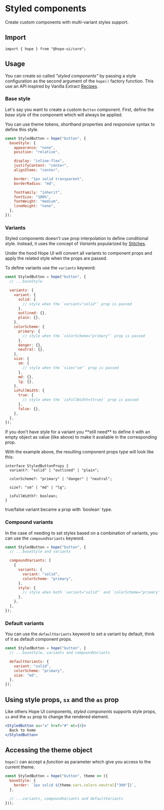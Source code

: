 
# Styled components

Create custom components with multi-variant styles support.

## Import

```tsx
import { hope } from "@hope-ui/core";
```

## Usage

You can create so called _"styled components"_ by passing a style configuration as the second argument of the `hope()` factory function. This use an API inspired by Vanilla Extract [Recipes](https://vanilla-extract.style/documentation/packages/recipes/).

### Base style

Let's say you want to create a custom `Button` component. First, define the _base style_ of the component which will always be applied.

You can use theme tokens, shorthand properties and responsive syntax to define this style.

```jsx
const StyledButton = hope("button", {
  baseStyle: {
    appearance: "none",
    position: "relative",

    display: "inline-flex",
    justifyContent: "center",
    alignItems: "center",

    border: "1px solid transparent",
    borderRadius: "md",

    fontFamily: "inherit",
    fontSize: "100%",
    fontWeight: "medium",
    lineHeight: "none",
  },
});
```

### Variants

Styled components doesn't use prop interpolation to define conditional style. Instead, it uses the concept of _Variants_ popularized by [Stitches](https://stitches.dev/docs/variants).

Under the hood Hope UI will convert all variants to component props and apply the related style when the props are passed.

To define variants use the `variants` keyword:

```jsx
const StyledButton = hope("button", {
  // ...baseStyle

  variants: {
    variant: {
      solid: {
        // style when the `variant="solid"` prop is passed
      },
      outlined: {},
      plain: {},
    },
    colorScheme: {
      primary: {
        // style when the `colorScheme="primary"` prop is passed
      },
      danger: {},
      neutral: {},
    },
    size: {
      sm: {
        // style when the `size="sm"` prop is passed
      },
      md: {},
      lg: {},
    },
    isFullWidth: {
      true: {
        // style when the `isFullWidth={true}` prop is passed
      },
      false: {},
    },
  },
});
```

<Callout type="warning">
  If you don't have style for a variant you **still need** to define it with an empty object as
  value (like above) to make it available in the corresponding prop.
</Callout>

With the example above, the resulting component props type will look like this:

```tsx
interface StyledButtonProps {
  variant?: "solid" | "outlined" | "plain";

  colorScheme?: "primary" | "danger" | "neutral";

  size?: "sm" | "md" | "lg";

  isFullWidth?: boolean;
}
```

<Callout>
  <span>true/false variant became a prop with `boolean` type.</span>
</Callout>

### Compound variants

In the case of needing to set styles based on a combination of variants, you can use the `compoundVariants` keyword.

```jsx
const StyledButton = hope("button", {
  // ...baseStyle and variants

  compoundVariants: [
    {
      variants: {
        variant: "solid",
        colorScheme: "primary",
      },
      style: {
        // style when both `variant="solid"` and `colorScheme="primary"` props are passed
      },
    },
  ],
});
```

### Default variants

You can use the `defaultVariants` keyword to set a variant by default, think of it as default component props.

```jsx
const StyledButton = hope("button", {
  // ...baseStyle, variants and compoundVariants

  defaultVariants: {
    variant: "solid",
    colorScheme: "primary",
    size: "md",
  },
});
```

## Using style props, `sx` and the `as` prop

Like others Hope UI components, _styled components_ supports style props, `sx` and the `as` prop to change the rendered element.

```jsx
<StyledButton as="a" href="#" mt={4}>
  Back to home
</StyledButton>
```

## Accessing the theme object

`hope()` can accept a _function_ as parameter which give you access to the current theme.

```jsx
const StyledButton = hope("button", theme => ({
  baseStyle: {
    border: `1px solid ${theme.vars.colors.neutral["300"]}`,
  },

  // ...variants, compoundVariants and defaultVariants
}));
```
